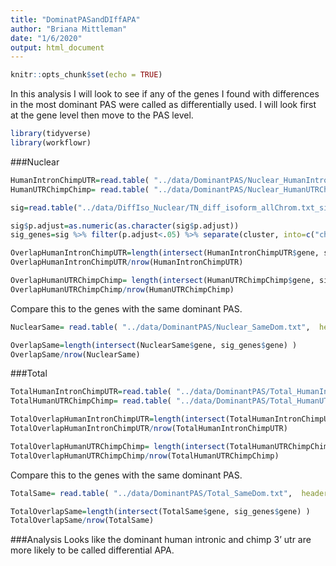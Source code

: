 ```yaml
---
title: "DominatPASandDIffAPA"
author: "Briana Mittleman"
date: "1/6/2020"
output: html_document
---
```


```r
knitr::opts_chunk$set(echo = TRUE)
```

In this analysis I will look to see if any of the genes I found with differences in the most dominant PAS were called as differentially used. I will look first at the gene level then move to the PAS level.  

```r
library(tidyverse)
library(workflowr)
```

###Nuclear  


```r
HumanIntronChimpUTR=read.table( "../data/DominantPAS/Nuclear_HumanIntronicChimpUTR.txt", header = T, stringsAsFactors = F)
HumanUTRChimpChimp= read.table( "../data/DominantPAS/Nuclear_HumanUTRChimpIntronic.txt",  header = T, stringsAsFactors = F)
```


```r
sig=read.table("../data/DiffIso_Nuclear/TN_diff_isoform_allChrom.txt_significance.txt",sep="\t" ,col.names = c('status','loglr','df','p','cluster','p.adjust'),stringsAsFactors = F) %>% filter(status=="Success") 

sig$p.adjust=as.numeric(as.character(sig$p.adjust))
sig_genes=sig %>% filter(p.adjust<.05) %>% separate(cluster, into=c("chrom","gene"), sep=":")
```

```r
OverlapHumanIntronChimpUTR=length(intersect(HumanIntronChimpUTR$gene, sig_genes$gene) )
OverlapHumanIntronChimpUTR/nrow(HumanIntronChimpUTR)
```

```r
OverlapHumanUTRChimpChimp= length(intersect(HumanUTRChimpChimp$gene, sig_genes$gene) )
OverlapHumanUTRChimpChimp/nrow(HumanUTRChimpChimp)
```


Compare this to the genes with the same dominant PAS.  

```r
NuclearSame= read.table( "../data/DominantPAS/Nuclear_SameDom.txt",  header = T, stringsAsFactors = F)

OverlapSame=length(intersect(NuclearSame$gene, sig_genes$gene) )
OverlapSame/nrow(NuclearSame)
```


###Total  

```r
TotalHumanIntronChimpUTR=read.table( "../data/DominantPAS/Total_HumanIntronicChimpUTR.txt", header = T, stringsAsFactors = F)
TotalHumanUTRChimpChimp= read.table( "../data/DominantPAS/Total_HumanUTRChimpIntronic.txt",  header = T, stringsAsFactors = F)
```

```r
TotalOverlapHumanIntronChimpUTR=length(intersect(TotalHumanIntronChimpUTR$gene, sig_genes$gene) )
TotalOverlapHumanIntronChimpUTR/nrow(TotalHumanIntronChimpUTR)
```

```r
TotalOverlapHumanUTRChimpChimp= length(intersect(TotalHumanUTRChimpChimp$gene, sig_genes$gene) )
TotalOverlapHumanUTRChimpChimp/nrow(TotalHumanUTRChimpChimp)
```

Compare this to the genes with the same dominant PAS.  

```r
TotalSame= read.table( "../data/DominantPAS/Total_SameDom.txt",  header = T, stringsAsFactors = F)

TotalOverlapSame=length(intersect(TotalSame$gene, sig_genes$gene) )
TotalOverlapSame/nrow(TotalSame)
```


###Analysis
Looks like the dominant human intronic and chimp 3' utr are more likely to be called differential APA.  


